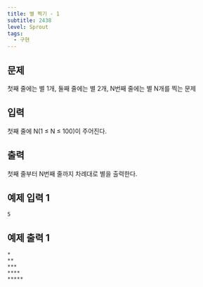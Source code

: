 ```yaml
---
title: 별 찍기 - 1
subtitle: 2438
level: Sprout
tags:
  - 구현
---
```


## 문제

첫째 줄에는 별 1개, 둘째 줄에는 별 2개, N번째 줄에는 별 N개를 찍는 문제

## 입력

첫째 줄에 N(1 ≤ N ≤ 100)이 주어진다.

## 출력

첫째 줄부터 N번째 줄까지 차례대로 별을 출력한다.

## 예제 입력 1

```
5
```

## 예제 출력 1

```
*
**
***
****
*****
```

